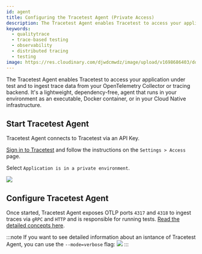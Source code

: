 ```yaml
---
id: agent
title: Configuring the Tracetest Agent (Private Access)
description: The Tracetest Agent enables Tracetest to access your application under test and to ingest trace data from your OpenTelemetry Collector or tracing backend. Learn how to configure the Tracetest Agent that runs in your environment as an executable, Docker container, or in your Cloud Native infrastructure.
keywords:
  - qualitytrace
  - trace-based testing
  - observability
  - distributed tracing
  - testing
image: https://res.cloudinary.com/djwdcmwdz/image/upload/v1698686403/docs/Blog_Thumbnail_14_rsvkmo.jpg
---
```


The Tracetest Agent enables Tracetest to access your application under test and to ingest trace data from your OpenTelemetry Collector or tracing backend. It's a lightweight, dependency-free, agent that runs in your environment as an executable, Docker container, or in your Cloud Native infrastructure.

## Start Tracetest Agent

Tracetest Agent connects to Tracetest via an API Key.

[Sign in to Tracetest](https://app.qualitytrace.io/) and follow the instructions on the `Settings > Access` page.

Select `Application is in a private environment`.

![](https://res.cloudinary.com/djwdcmwdz/image/upload/v1712586955/docs/app.qualitytrace.io_organizations_ttorg_2179a9cd8ba8dfa5_environments_ttenv_597cf82c754c2a01_settings_ykn53w.png)

## Configure Tracetest Agent

Once started, Tracetest Agent exposes OTLP ports `4317` and `4318` to ingest traces via `gRPC` and `HTTP` and is responsible for running tests. [Read the detailed concepts here](/concepts/agent).

:::note
If you want to see detailed information about an isntance of Tracetest Agent, you can use the `--mode=verbose` flag:
![](https://res.cloudinary.com/djwdcmwdz/image/upload/v1701300172/docs/verbose-mode_ddv3ql.png)
:::
